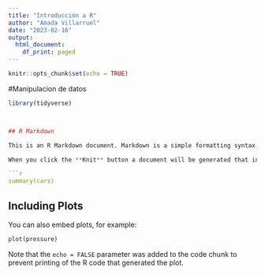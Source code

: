 ```yaml
---
title: "Introducción a R"
author: "Amada Villarruel"
date: "2023-02-16"
output:
  html_document:
    df_print: paged
---
```


```r
knitr::opts_chunk$set(echo = TRUE)
```


#Manipulacion de datos
```r
library(tidyverse)



## R Markdown

This is an R Markdown document. Markdown is a simple formatting syntax for authoring HTML, PDF, and MS Word documents. For more details on using R Markdown see <http://rmarkdown.rstudio.com>.

When you click the **Knit** button a document will be generated that includes both content as well as the output of any embedded R code chunks within the document. You can embed an R code chunk like this:

```r
summary(cars)
```

## Including Plots

You can also embed plots, for example:

```r
plot(pressure)
```

Note that the `echo = FALSE` parameter was added to the code chunk to prevent printing of the R code that generated the plot.
